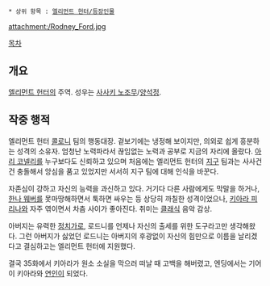  * 상위 항목 : [[엘리먼트 헌터/등장인물]]

attachment:/Rodney_Ford.jpg

[[목차]]

== 개요 ==
[[엘리먼트 헌터]]의 주역. 성우는 [[사사키 노조무]]/[[양석정]].

== 작중 행적 ==
엘리먼트 헌터 [[콜로니]] 팀의 행동대장. 겉보기에는 냉정해 보이지만, 의외로 쉽게 흥분하는 성격의 소유자. 엄청난 노력파라서 끊임없는 노력과 공부로 지금의 자리에 올랐다. [[아리 코넬리]]를 누구보다도 신뢰하고 있으며 처음에는 엘리먼트 헌터의 [[지구]] 팀과는 사사건건 충돌해서 앙심을 품고 있었지만 서서히 지구 팀에 대해 인식을 바꾼다. 

자존심이 강하고 자신의 능력을 과신하고 있다. 거기다 다른 사람에게도 막말을 하거나, [[한나 웨버]]를 못마땅해하면서 툭하면 싸우는 등 상당히 까칠한 성격이었으나, [[키아라 피리나]]와 자주 엮이면서 차츰 사이가 좋아진다. 취미는 [[클래식]] 음악 감상.

아버지는 유력한 [[정치가]]로, 로드니를 언제나 자신의 출세를 위한 도구라고만 생각해왔다. 그런 아버지가 싫었던 로드니는 아버지의 후광없이 자신의 힘만으로 이름을 날리겠다고 결심하고는 엘리먼트 헌터에 지원했다.

결국 35화에서 키아라가 원소 소실을 막으러 떠날 때 고백을 해버렸고, 엔딩에서는 기어이 키아라와 [[연인]]이 되었다.
